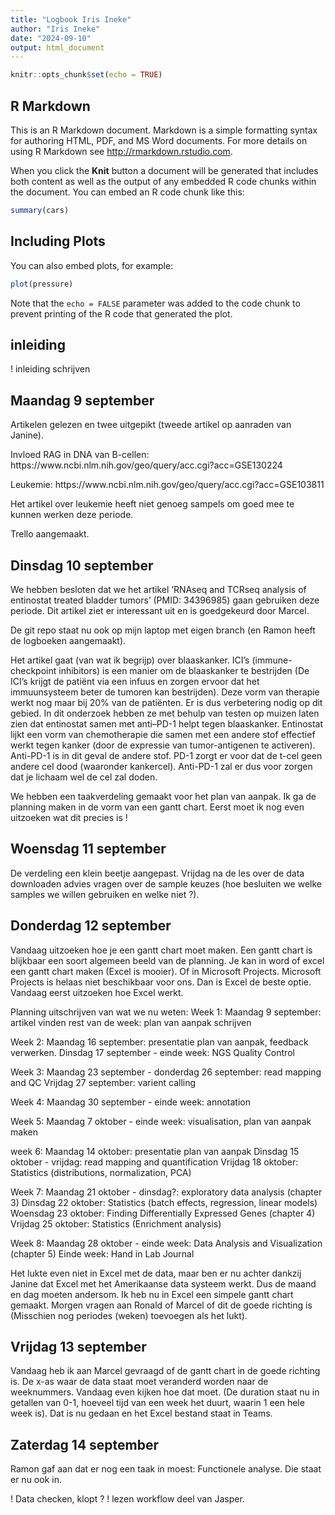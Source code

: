 ```yaml
---
title: "Logbook Iris Ineke"
author: "Iris Ineke"
date: "2024-09-10"
output: html_document
---
```


```r
knitr::opts_chunk$set(echo = TRUE)
```

## R Markdown

This is an R Markdown document. Markdown is a simple formatting syntax for authoring HTML, PDF, and MS Word documents. For more details on using R Markdown see <http://rmarkdown.rstudio.com>.

When you click the **Knit** button a document will be generated that includes both content as well as the output of any embedded R code chunks within the document. You can embed an R code chunk like this:

```r
summary(cars)
```

## Including Plots

You can also embed plots, for example:

```r
plot(pressure)
```

Note that the `echo = FALSE` parameter was added to the code chunk to prevent printing of the R code that generated the plot.


## inleiding
! inleiding schrijven


## Maandag 9 september
Artikelen gelezen en twee uitgepikt (tweede artikel op aanraden van Janine).

Invloed RAG in DNA van B-cellen:
https://www.ncbi.nlm.nih.gov/geo/query/acc.cgi?acc=GSE130224

Leukemie:
https://www.ncbi.nlm.nih.gov/geo/query/acc.cgi?acc=GSE103811

Het artikel over leukemie heeft niet genoeg sampels om goed mee te kunnen werken deze periode.

Trello aangemaakt.


## Dinsdag 10 september
We hebben besloten dat we het artikel 'RNAseq and TCRseq analysis of entinostat treated bladder tumors' (PMID: 34396985) gaan gebruiken deze periode. Dit artikel ziet er interessant uit en is goedgekeurd door Marcel.

De git repo staat nu ook op mijn laptop met eigen branch (en Ramon heeft de logboeken aangemaakt).

Het artikel gaat (van wat ik begrijp) over blaaskanker. 
ICI's (immune-checkpoint inhibitors) is een manier om de blaaskanker te bestrijden (De ICI's krijgt de patiënt via een infuus en zorgen ervoor dat het immuunsysteem beter de tumoren kan bestrijden). Deze vorm van therapie werkt nog maar bij 20% van de patiënten. Er is dus verbetering nodig op dit gebied. In dit onderzoek hebben ze met behulp van testen op muizen laten zien dat entinostat samen met anti–PD-1 helpt tegen blaaskanker. Entinostat lijkt een vorm van chemotherapie die samen met een andere stof effectief werkt tegen kanker (door de expressie van tumor-antigenen te activeren). Anti-PD-1 is in dit geval de andere stof. PD-1 zorgt er voor dat de t-cel geen andere cel dood (waaronder kankercel). Anti-PD-1 zal er dus voor zorgen dat je lichaam wel de cel zal doden.

We hebben een taakverdeling gemaakt voor het plan van aanpak. Ik ga de planning maken in de vorm van een gantt chart. Eerst moet ik nog even uitzoeken wat dit precies is !


## Woensdag 11 september
De verdeling een klein beetje aangepast. 
Vrijdag na de les over de data downloaden advies vragen over de sample keuzes (hoe besluiten we welke samples we willen gebruiken en welke niet ?).


## Donderdag 12 september
Vandaag uitzoeken hoe je een gantt chart moet maken.
Een gantt chart is blijkbaar een soort algemeen beeld van de planning. Je kan in word of excel een gantt chart maken (Excel is mooier). Of in Microsoft Projects. Microsoft Projects is helaas niet beschikbaar voor ons. Dan is Excel de beste optie. Vandaag eerst uitzoeken hoe Excel werkt.

Planning uitschrijven van wat we nu weten:
Week 1:
Maandag 9 september: artikel vinden
rest van de week: plan van aanpak schrijven

Week 2:
Maandag 16 september: presentatie plan van aanpak, feedback verwerken.
Dinsdag 17 september - einde week: NGS Quality Control

Week 3:
Maandag 23 september - donderdag 26 september: read mapping and QC
Vrijdag 27 september: varient calling

Week 4:
Maandag 30 september - einde week: annotation

Week 5:
Maandag 7 oktober - einde week: visualisation, plan van aanpak maken

week 6:
Maandag 14 oktober: presentatie plan van aanpak
Dinsdag 15 oktober - vrijdag: read mapping and quantification
Vrijdag 18 oktober: Statistics (distributions, normalization, PCA)


Week 7:
Maandag 21 oktober - dinsdag?: exploratory data analysis (chapter 3)
Dinsdag 22 oktober: Statistics (batch effects, regression, linear models)
Woensdag 23 oktober: Finding Differentially Expressed Genes (chapter 4)
Vrijdag 25 oktober: Statistics (Enrichment analysis)

Week 8:
Maandag 28 oktober - einde week: Data Analysis and Visualization (chapter 5)
Einde week: Hand in Lab Journal

Het lukte even niet in Excel met de data, maar ben er nu achter dankzij Janine dat Excel met het Amerikaanse data systeem werkt. Dus de maand en dag moeten andersom.
Ik heb nu in Excel een simpele gantt chart gemaakt. Morgen vragen aan Ronald of Marcel of dit de goede richting is (Misschien nog periodes (weken) toevoegen als het lukt).


## Vrijdag 13 september
Vandaag heb ik aan Marcel gevraagd of de gantt chart in de goede richting is. De x-as waar de data staat moet veranderd worden naar de weeknummers. Vandaag even kijken hoe dat moet. (De duration staat nu in getallen van 0-1, hoeveel tijd van een week het duurt, waarin 1 een hele week is).
Dat is nu gedaan en het Excel bestand staat in Teams.


## Zaterdag 14 september
Ramon gaf aan dat er nog een taak in moest: Functionele analyse. Die staat er nu ook in.



! Data checken, klopt ?
! lezen workflow deel van Jasper.


